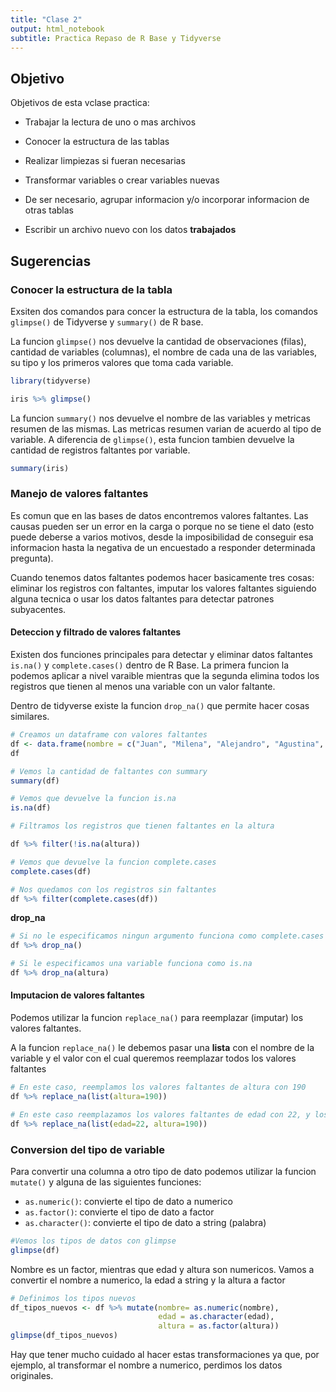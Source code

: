 ```yaml
---
title: "Clase 2"
output: html_notebook
subtitle: Practica Repaso de R Base y Tidyverse
---
```

## Objetivo 

Objetivos de esta vclase practica:

- Trabajar la lectura de uno o mas archivos

- Conocer la estructura de las tablas

- Realizar limpiezas si fueran necesarias

- Transformar variables o crear variables nuevas

- De ser necesario, agrupar informacion y/o incorporar informacion de otras tablas

- Escribir un archivo nuevo con los datos __trabajados__

## Sugerencias

### Conocer la estructura de la tabla

Exsiten dos comandos para concer la estructura de la tabla, los comandos `glimpse()` de Tidyverse y `summary()` de R base. 

La funcion `glimpse()` nos devuelve la cantidad de observaciones (filas), cantidad de variables (columnas), el nombre de cada una de las variables, su tipo y los primeros valores que toma cada variable.

```r
library(tidyverse)
```


```r
iris %>% glimpse()
```

La funcion `summary()` nos devuelve el nombre de las variables y metricas resumen de las mismas. Las metricas resumen varian de acuerdo al tipo de variable. A diferencia de `glimpse()`, esta funcion tambien devuelve la cantidad de registros faltantes por variable.

```r
summary(iris)
```

### Manejo de valores faltantes

Es comun que en las bases de datos encontremos valores faltantes. Las causas pueden ser un error en la carga o porque no se tiene el dato (esto puede deberse a varios motivos, desde la imposibilidad de conseguir esa informacion hasta la negativa de un encuestado a responder determinada pregunta). 

Cuando tenemos datos faltantes podemos hacer basicamente tres cosas: eliminar los registros con faltantes, imputar los valores faltantes siguiendo alguna tecnica o usar los datos faltantes para detectar patrones subyacentes. 

#### Deteccion y filtrado de valores faltantes

Existen dos funciones principales para detectar y eliminar datos faltantes `is.na()` y `complete.cases()` dentro de R Base. La primera funcion la podemos aplicar a nivel varaible mientras que la segunda elimina todos los registros que tienen al menos una variable con un valor faltante.

Dentro de tidyverse existe la funcion `drop_na()` que permite hacer cosas similares.

```r
# Creamos un dataframe con valores faltantes
df <- data.frame(nombre = c("Juan", "Milena", "Alejandro", "Agustina", "Martin"), edad = c(26, NA, 20, 24, NA), altura = c(185, 160, 175, 165, NA))
df
```

```r
# Vemos la cantidad de faltantes con summary
summary(df)
```

```r
# Vemos que devuelve la funcion is.na
is.na(df)
```

```r
# Filtramos los registros que tienen faltantes en la altura

df %>% filter(!is.na(altura))
```

```r
# Vemos que devuelve la funcion complete.cases
complete.cases(df)
```

```r
# Nos quedamos con los registros sin faltantes
df %>% filter(complete.cases(df))
```

**drop_na**

```r
# Si no le especificamos ningun argumento funciona como complete.cases
df %>% drop_na()
```

```r
# Si le especificamos una variable funciona como is.na
df %>% drop_na(altura)
```

#### Imputacion de valores faltantes

Podemos utilizar la funcion `replace_na()` para reemplazar (imputar) los valores faltantes.

A la funcion `replace_na()` le debemos pasar una **lista** con el nombre de la variable y el valor con el cual queremos reemplazar todos los valores faltantes

```r
# En este caso, reemplamos los valores faltantes de altura con 190
df %>% replace_na(list(altura=190))
```

```r
# En este caso reemplazamos los valores faltantes de edad con 22, y los de altura con 190
df %>% replace_na(list(edad=22, altura=190))
```

### Conversion del tipo de variable

Para convertir una columna a otro tipo de dato podemos utilizar la funcion `mutate()` y alguna de las siguientes funciones:

* `as.numeric()`: convierte el tipo de dato a numerico
* `as.factor()`: convierte el tipo de dato a factor
* `as.character()`: convierte el tipo de dato a string (palabra)

```r
#Vemos los tipos de datos con glimpse
glimpse(df)
```

Nombre es un factor, mientras que edad y altura son numericos. Vamos a convertir el nombre a numerico, la edad a string y la altura a factor

```r
# Definimos los tipos nuevos
df_tipos_nuevos <- df %>% mutate(nombre= as.numeric(nombre), 
                                 edad = as.character(edad),
                                 altura = as.factor(altura))
glimpse(df_tipos_nuevos)
```

Hay que tener mucho cuidado al hacer estas transformaciones ya que, por ejemplo, al transformar el nombre a numerico, perdimos los datos originales. 



























